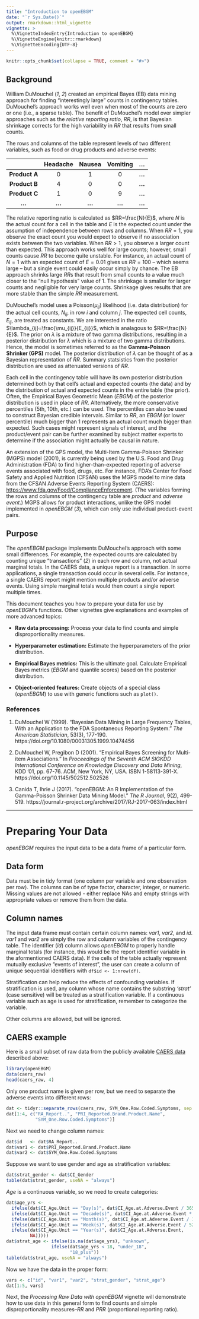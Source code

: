 ---
title: "Introduction to openEBGM"
date: "`r Sys.Date()`"
output: rmarkdown::html_vignette
vignette: >
  %\VignetteIndexEntry{Introduction to openEBGM}
  %\VignetteEngine{knitr::rmarkdown}
  %\VignetteEncoding{UTF-8}
---

```{r, echo = FALSE}
knitr::opts_chunk$set(collapse = TRUE, comment = "#>")
```

## Background

William DuMouchel (*1*, *2*) created an empirical Bayes (EB) data mining
approach for finding "interestingly large" counts in contingency tables.
DuMouchel's approach works well even when most of the counts are zero or one
(i.e., a sparse table). The benefit of DuMouchel's model over simpler approaches
such as the *relative reporting ratio*, $RR$, is that Bayesian shrinkage
corrects for the high variability in $RR$ that results from small counts.

The rows and columns of the table represent levels of two different variables,
such as food or drug products and adverse events:

|                | Headache  |Nausea |Vomiting | ...   |
| :-------------:|:---------:|:-----:|:-------:|:-----:|
| **Product A**  | 0         |1      |0        |**...**|
| **Product B**  | 4         |0      |0        |**...**|
| **Product C**  | 1         |0      |9        |**...**|
| **...**        | **...**   |**...**|**...**  |**...**|

The relative reporting ratio is calculated as $RR=\frac{N}{E}$, where $N$ is the
actual count for a cell in the table and $E$ is the expected count under the
assumption of independence between rows and columns. When $RR = 1$, you observe
the exact count you would expect to observe if no association exists between the
two variables. When $RR > 1$, you observe a larger count than expected. This
approach works well for large counts; however, small counts cause $RR$ to become
quite unstable. For instance, an actual count of $N = 1$ with an expected count
of $E = 0.01$ gives us $RR = 100$ -- which seems large -- but a single event
could easily occur simply by chance. The EB approach shrinks large $RR$s that
result from small counts to a value much closer to the "null hypothesis" value
of 1. The shrinkage is smaller for larger counts and negligible for very large
counts. Shrinkage gives results that are more stable than the simple $RR$
measurement.

DuMouchel's model uses a Poisson($\mu_{ij}$) likelihood (i.e. data distribution)
for the actual cell counts, $N_{ij}$, in row *i* and column *j*. The expected
cell counts, $E_{ij}$, are treated as constants. We are interested in the ratio
$\lambda_{ij}=\frac{\mu_{ij}}{E_{ij}}$, which is analagous to $RR=\frac{N}{E}$.
The prior on $\lambda$ is a mixture of two gamma distributions, resulting in a
posterior distribution for $\lambda$ which is a mixture of two gamma
distributions. Hence, the model is sometimes referred to as the **Gamma-Poisson
Shrinker (GPS)** model. The posterior distribution of $\lambda$ can be thought
of as a Bayesian representation of $RR$. Summary statsistics from the posterior
distribution are used as attenuated versions of $RR$.

Each cell in the contingency table will have its own posterior distribution
determined both by that cell's actual and expected counts (the data) and by the
distribution of actual and expected counts in the entire table (the prior).
Often, the Empirical Bayes Geometric Mean $(EBGM)$ of the posterior distribution
is used in place of $RR$. Alternatively, the more conservative percentiles (5th,
10th, etc.) can be used. The percentiles can also be used to construct Bayesian
credible intervals. Similar to $RR$, an $EBGM$ (or lower percentile) much bigger
than 1 represents an actual count much bigger than expected. Such cases might
represent signals of interest, and the product/event pair can be further
examined by subject matter experts to determine if the association might
actually be causal in nature.

An extension of the GPS model, the Multi-Item Gamma-Poisson Shrinker (MGPS) 
model (2001), is currently being used by the U.S. Food and Drug Administration 
(FDA) to find higher-than-expected reporting of adverse events associated with 
food, drugs, etc. For instance, FDA's Center for Food Safety and Applied 
Nutrition (CFSAN) uses the MGPS model to mine data from the CFSAN Adverse Events
Reporting System (CAERS): <https://www.fda.gov/Food/ComplianceEnforcement>. (The 
variables forming the rows and columns of the contingency table are *product*
and *adverse event*.) MGPS allows for product interactions, unlike the GPS model
implemented in *openEBGM* (*3*), which can only use individual product-event
pairs.

## Purpose

The *openEBGM* package implements DuMouchel's approach with some small
differences. For example, the expected counts are calculated by counting unique
"transactions" (*2*) in each row and column, not actual marginal totals. In the
CAERS data, a unique report is a transaction. In some applications, a single
transaction could occur in several cells. For instance, a single CAERS report
might mention multiple products and/or adverse events. Using simple marginal
totals would then count a single report multiple times.

This document teaches you how to prepare your data for use by *openEBGM*'s 
functions. Other vignettes give explanations and examples of more advanced 
topics:

* **Raw data processing:** Process your data to find counts and simple
disproportionality measures.

* **Hyperparameter estimation:** Estimate the hyperparameters of the prior 
distribution.

* **Empirical Bayes metrics:** This is the ultimate goal. Calculate Empirical
Bayes metrics ($EBGM$ and quantile scores) based on the posterior distribution.

* **Object-oriented features:** Create objects of a special class (*openEBGM*)
to use with generic functions such as `plot()`.

### References

1. DuMouchel W (1999). "Bayesian Data Mining in Large Frequency
Tables, With an Application to the FDA Spontaneous Reporting System."
*The American Statistician*, 53(3), 177-190. 
https://doi.org/10.1080/00031305.1999.10474456

1. DuMouchel W, Pregibon D (2001). "Empirical Bayes Screening for
Multi-item Associations." In *Proceedings of the Seventh ACM SIGKDD
International Conference on Knowledge Discovery and Data Mining*, KDD '01,
pp. 67-76. ACM, New York, NY, USA. ISBN 1-58113-391-X.
https://doi.org/10.1145/502512.502526

1. Canida T, Ihrie J (2017). "openEBGM: An R Implementation of the Gamma-Poisson
Shrinker Data Mining Model." *The R Journal*, 9(2), 499-519. https://journal.r-project.org/archive/2017/RJ-2017-063/index.html


---------

# Preparing Your Data

*openEBGM* requires the input data to be a data frame of a particular form.

## Data form

Data must be in tidy format (one column per variable and one observation per
row). The columns can be of type factor, character, integer, or numeric. Missing
values are not allowed - either replace NAs and empty strings with appropriate
values or remove them from the data.


## Column names

The input data frame must contain certain column names: *var1*, *var2*, and 
*id*.  *var1* and *var2* are simply the row and column variables of the 
contingency table. The identifier (*id*) column allows *openEBGM* to properly 
handle marginal totals (for instance, this would be the report identifier 
variable in the aformentioned CAERS data). If the cells of the table actually
represent mutually exclusive "events of interest", the user can create a column
of unique sequential identifiers with `df$id <- 1:nrow(df)`.

Stratification can help reduce the effects of confounding variables. If
stratification is used, any column whose name contains the substring *'strat'*
(case sensitive) will be treated as a stratification variable. If a continuous
variable such as age is used for stratification, remember to categorize the
variable.

Other columns are allowed, but will be ignored.

## CAERS example

Here is a small subset of raw data from the publicly available [CAERS data](https://www.fda.gov/Food/ComplianceEnforcement) described above:

```{r Load data}
library(openEBGM)
data(caers_raw)
head(caers_raw, 4)
```

Only one product name is given per row, but we need to separate the adverse 
events into different rows:

```{r One adverse event per row}
dat <- tidyr::separate_rows(caers_raw, SYM_One.Row.Coded.Symptoms, sep = ", ")
dat[1:4, c("RA_Report..", "PRI_Reported.Brand.Product.Name", 
           "SYM_One.Row.Coded.Symptoms")]
```

Next we need to change column names:

```{r Rename columns}
dat$id   <- dat$RA_Report..
dat$var1 <- dat$PRI_Reported.Brand.Product.Name
dat$var2 <- dat$SYM_One.Row.Coded.Symptoms
```

Suppose we want to use gender and age as stratification variables:

```{r Rename gender column}
dat$strat_gender <- dat$CI_Gender
table(dat$strat_gender, useNA = "always")
```

*Age* is a continuous variable, so we need to create categories:

```{r Categorize continuous variables}
dat$age_yrs <-
  ifelse(dat$CI_Age.Unit == "Day(s)", dat$CI_Age.at.Adverse.Event / 365,
  ifelse(dat$CI_Age.Unit == "Decade(s)", dat$CI_Age.at.Adverse.Event * 10,
  ifelse(dat$CI_Age.Unit == "Month(s)", dat$CI_Age.at.Adverse.Event / 12,
  ifelse(dat$CI_Age.Unit == "Week(s)", dat$CI_Age.at.Adverse.Event / 52,
  ifelse(dat$CI_Age.Unit == "Year(s)", dat$CI_Age.at.Adverse.Event,
         NA)))))
dat$strat_age <- ifelse(is.na(dat$age_yrs), "unknown",
                 ifelse(dat$age_yrs < 18, "under_18",
                        "18_plus"))
table(dat$strat_age, useNA = "always")
```

Now we have the data in the proper form:

```{r Display prepared data}
vars <- c("id", "var1", "var2", "strat_gender", "strat_age")
dat[1:5, vars]
```

Next, the *Processing Raw Data with openEBGM* vignette will demonstrate how to
use data in this general form to find counts and simple disproportionality
measures--$RR$ and $PRR$ (proportional reporting ratio).
